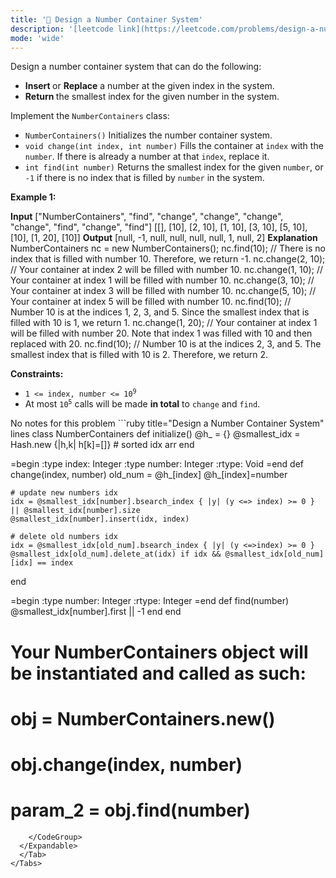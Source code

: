 ```yaml
---
title: '🧀 Design a Number Container System'
description: '[leetcode link](https://leetcode.com/problems/design-a-number-container-system/description/)'
mode: 'wide'
---
```

<Tabs>
  <Tab title="Question" icon="circle-question" iconType="regular">
    <Card>
      <p>Design a number container system that can do the following:</p>  <ul>  <li><strong>Insert </strong>or <strong>Replace</strong> a number at the given index in the system.</li>  <li><strong>Return </strong>the smallest index for the given number in the system.</li> </ul>  <p>Implement the <code>NumberContainers</code> class:</p>  <ul>  <li><code>NumberContainers()</code> Initializes the number container system.</li>  <li><code>void change(int index, int number)</code> Fills the container at <code>index</code> with the <code>number</code>. If there is already a number at that <code>index</code>, replace it.</li>  <li><code>int find(int number)</code> Returns the smallest index for the given <code>number</code>, or <code>-1</code> if there is no index that is filled by <code>number</code> in the system.</li> </ul>   <p><strong class="example">Example 1:</strong></p>   <strong>Input</strong> [&quot;NumberContainers&quot;, &quot;find&quot;, &quot;change&quot;, &quot;change&quot;, &quot;change&quot;, &quot;change&quot;, &quot;find&quot;, &quot;change&quot;, &quot;find&quot;] [[], [10], [2, 10], [1, 10], [3, 10], [5, 10], [10], [1, 20], [10]] <strong>Output</strong> [null, -1, null, null, null, null, 1, null, 2]  <strong>Explanation</strong> NumberContainers nc = new NumberContainers(); nc.find(10); // There is no index that is filled with number 10. Therefore, we return -1. nc.change(2, 10); // Your container at index 2 will be filled with number 10. nc.change(1, 10); // Your container at index 1 will be filled with number 10. nc.change(3, 10); // Your container at index 3 will be filled with number 10. nc.change(5, 10); // Your container at index 5 will be filled with number 10. nc.find(10); // Number 10 is at the indices 1, 2, 3, and 5. Since the smallest index that is filled with 10 is 1, we return 1. nc.change(1, 20); // Your container at index 1 will be filled with number 20. Note that index 1 was filled with 10 and then replaced with 20.  nc.find(10); // Number 10 is at the indices 2, 3, and 5. The smallest index that is filled with 10 is 2. Therefore, we return 2.    <p><strong>Constraints:</strong></p>  <ul>  <li><code>1 &lt;= index, number &lt;= 10<sup>9</sup></code></li>  <li>At most <code>10<sup>5</sup></code> calls will be made <strong>in total</strong> to <code>change</code> and <code>find</code>.</li> </ul> 
    </Card>
  </Tab>
  <Tab title="Solution" icon="lightbulb" iconType="regular" >
    <Card>
      No notes for this problem
    </Card>
  <Expandable title="code">
    <CodeGroup dropdown>
```ruby title="Design a Number Container System" lines
class NumberContainers
  def initialize()
    @h_ = {}
    @smallest_idx = Hash.new {|h,k| h[k]=[]} # sorted idx arr
  end


=begin
    :type index: Integer
    :type number: Integer
    :rtype: Void
=end
  def change(index, number)
    old_num = @h_[index]
    @h_[index]=number
    
    # update new numbers idx
    idx = @smallest_idx[number].bsearch_index { |y| (y <=> index) >= 0 } || @smallest_idx[number].size
    @smallest_idx[number].insert(idx, index)
    
    # delete old numbers idx
    idx = @smallest_idx[old_num].bsearch_index { |y| (y <=>index) >= 0 }
    @smallest_idx[old_num].delete_at(idx) if idx && @smallest_idx[old_num][idx] == index
  end


=begin
    :type number: Integer
    :rtype: Integer
=end
  def find(number)
    @smallest_idx[number].first || -1
  end
end

# Your NumberContainers object will be instantiated and called as such:
# obj = NumberContainers.new()
# obj.change(index, number)
# param_2 = obj.find(number)
```
    </CodeGroup>
  </Expandable>
  </Tab>
</Tabs>